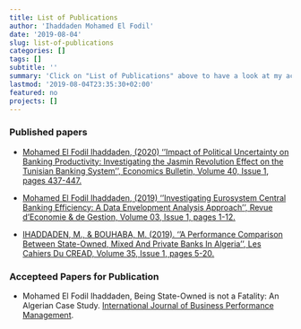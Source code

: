 ```yaml
---
title: List of Publications
author: 'Ihaddaden Mohamed El Fodil'
date: '2019-08-04'
slug: list-of-publications
categories: []
tags: []
subtitle: ''
summary: 'Click on "List of Publications" above to have a look at my academic publications'
lastmod: '2019-08-04T23:35:30+02:00'
featured: no
projects: []
---
```


### Published papers

- [Mohamed El Fodil Ihaddaden, (2020) ''Impact of Political Uncertainty on Banking Productivity: Investigating the Jasmin Revolution Effect on the Tunisian Banking System'', Economics Bulletin, Volume 40, Issue 1, pages 437-447.](http://www.accessecon.com/Pubs/EB/2020/Volume40/EB-20-V40-I1-P37.pdf)

- [Mohamed El Fodil Ihaddaden, (2019) ''Investigating Eurosystem Central Banking Efficiency: A Data Envelopment Analysis Approach'', Revue d'Economie & de Gestion, Volume 03, Issue 1, pages 1-12.](https://poseidon01.ssrn.com/delivery.php?ID=045009089115014002123102117092120088033043069002065054095096000092123072031012004123043028032104020043034081114077094077004092022034064058004081069029086004031098124037042054008096073068007116095083121008015126121122007074005124007030019070112079026073&EXT=pdf)

- [IHADDADEN, M., & BOUHABA, M. (2019). ''A Performance Comparison Between State-Owned, Mixed And Private Banks In Algeria'', Les Cahiers Du CREAD, Volume 35, Issue 1, pages 5-20.](http://revue.cread.dz/index.php/les-cahiers-du-cread/article/view/1189)



### Accepteed Papers for Publication

- Mohamed El Fodil Ihaddaden, Being State-Owned is not a Fatality: An Algerian Case Study. [International Journal of Business Performance Management](https://www.inderscience.com/jhome.php?jcode=ijbpm). 



